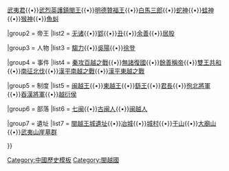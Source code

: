 {{Navbox
|name = 閩越國
|title = [[閩越|閩越國]]
|above = 前334年－前110年

|group1 = 神祇
|list1 = [[太姥山|皇太姥]]{{•}}[[武夷君]]{{•}}[[无诸|武烈英護鎮閩王]]{{•}}[[郢 (閩越國王)|明德贊福王]]{{•}}[[白馬三郎]]{{•}}[http://fj.sina.com.cn/city/nanping/anecdotes/2012-11-09/00431537.html 蛇神]{{•}}[[蛙崇拜|蛙神]]{{•}}[[齊天大聖|猴神]]{{•}}[[螭吻|魚虯]]

|group2 = 帝王
|list2 = [[无诸]]{{•}}[[郢 (閩越國王)|郢]]{{•}}[[丑 (繇王)|丑]]{{•}}[[余善]]{{•}}[[居股]]

|group3 = 人物
|list3 = [[騶力]]{{•}}[[吳陽 (閩越)|吳陽]]{{•}}[[徐登]]

|group4 = 事件
|list4 = [[秦征百越|秦攻百越之戰]]{{•}}[[閩中郡|無諸復國]]{{•}}[[余善|餘善稱帝]]{{•}}[[閩越|雙王共和]]{{•}}[[閩越|南征北伐]]{{•}}[[汉平南越|漢平南越之戰]]{{•}}[[漢平東越之戰]]

|group5 = 制度
|list5 = [[闽越王]]{{•}}[[東越王]]{{•}}[[繇王]]{{•}}[[君長]]{{•}}[[徇北將軍]]{{•}}[[吞漢將軍]]{{•}}[[越衍侯]]

|group6 = 部落
|list6 = [[七闽]]{{•}}[[古闽人]]{{•}}[[闽越人]]

|group7 = 遺址
|list7 = [[城村汉城遗址|閩越王城遺址]]{{•}}[[冶城]]{{•}}[[城村]]{{•}}[[于山]]{{•}}[http://news.fznews.com.cn/fzsync/2020-11-17/0852102062436.shtml 大廟山]{{•}}[[武夷山崖墓群]] 

}}<noinclude>
[[Category:中國歷史模板]]
[[Category:閩越國]]
</noinclude>